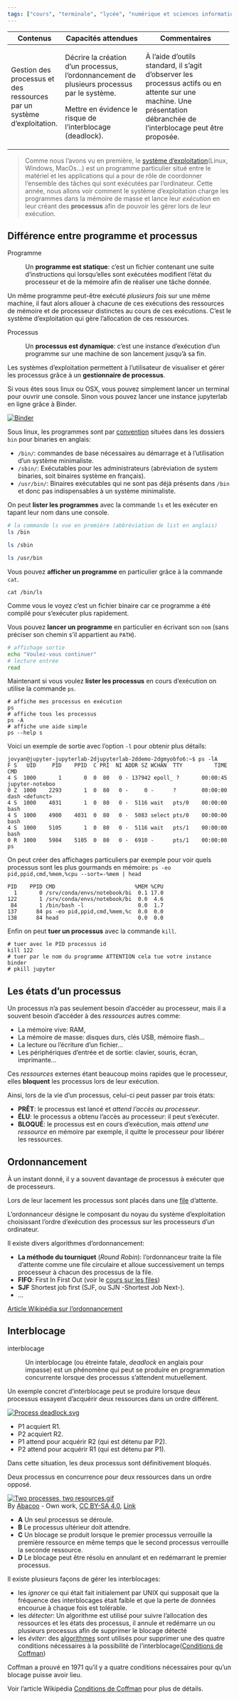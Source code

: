 ```yaml
---
tags: ["cours", "terminale", "lycée", "numérique et sciences informatiques", "nsi"]
---
```


::: programme

+------------------------+-------------------------------------+----------------------------------------+
| Contenus               | Capacités attendues                 | Commentaires                           |
+========================+=====================================+========================================+
| Gestion des processus  | Décrire la création d’un            | À l’aide d’outils standard, il s’agit  |
| et des ressources par  | processus, l’ordonnancement de      | d’observer les processus actifs ou     |
| un système             | plusieurs processus par le          | en attente sur une machine.            |
| d’exploitation.        | système.                            | Une présentation débranchée de         |
|                        |                                     | l’interblocage peut être proposée.     |
|                        | Mettre en évidence le risque de     |                                        |
|                        | l’interblocage (deadlock).          |                                        |
|                        |                                     |                                        |
+------------------------+-------------------------------------+----------------------------------------+

:::

> Comme nous l'avons vu en première, le [système
> d'exploitation](/1g/nsi/6-architectures-materielles-et-systemes-dexploitation/3-systemes-dexploitation/)(Linux,
> Windows, MacOs...) est un programme particulier situé  entre le matériel et les applications qui
> a pour de rôle de coordonner l'ensemble des tâches qui sont exécutées par l'ordinateur. Cette
> année, nous allons voir comment le système d'exploitation charge les programmes dans la mémoire
> de masse et lance leur _exécution_ en leur créant des **processus** afin de pouvoir les gérer
> lors de leur exécution.


## Différence entre programme et processus

Programme

:   Un **programme est statique**: c'est un fichier contenant une suite d'instructions qui lorsqu'elles
    sont exécutées modifient l'état du processeur et de la mémoire afin de réaliser une tâche donnée.

Un même programme peut-être exécuté _plusieurs fois_ sur une même machine, il faut alors allouer à
chacune de ces exécutions des ressources de mémoire et de processeur distinctes au cours de ces exécutions. C'est le système d'exploitation qui gère l'allocation de ces ressources.

Processus

:   Un **processus est dynamique**: c'est une instance d'exécution d'un programme sur une machine de son lancement jusqu'à sa fin.

Les systèmes d'exploitation permettent à l'utilisateur de visualiser et gérer les processus grâce à un **gestionnaire de processus**.

::: {.appli titre="Programmes et processus sous linux"}

<!-- TODO personnaliser image docker de binder -->

Si vous êtes sous linux ou OSX, vous pouvez simplement lancer un terminal pour ouvrir une console.
Sinon vous pouvez lancer une instance jupyterlab en ligne grâce à Binder.

[![Binder](http://mybinder.org/badge_logo.svg)](https://mybinder.org/v2/gh/binder-examples/jupyterlab/master?urlpath=lab/tree/index.ipynb)

Sous linux, les programmes sont par
[convention](https://fr.wikipedia.org/wiki/Filesystem_Hierarchy_Standard) situées dans les dossiers
`bin` pour binaries en anglais:

- `/bin/`: commandes de base nécessaires au démarrage et à l'utilisation d'un système minimaliste.
- `/sbin/`: Exécutables pour les administrateurs (abréviation de system binaries, soit binaires
  système en français).
- `/usr/bin/`: Binaires exécutables qui ne sont pas déjà présents dans `/bin` et donc pas
  indispensables à un système minimaliste. 

On peut **lister les programmes** avec la commande `ls` et les exécuter en tapant leur nom dans une
console.

```bash
# la commande ls vue en première (abbréviation de list en anglais)
ls /bin

ls /sbin

ls /usr/bin
```

Vous pouvez **afficher un programme** en particulier grâce à la commande `cat`.

`cat /bin/ls`

Comme vous le voyez c'est un fichier binaire car ce programme a été compilé pour s'exécuter plus
rapidement.

Vous pouvez **lancer un programme** en particulier en écrivant son `nom` (sans préciser son chemin
s'il appartient au `PATH`).

```bash
# affichage sortie
echo "Voulez-vous continuer"
# lecture entrée
read 
```

Maintenant si vous voulez **lister les processus** en cours d'exécution on utilise la commande `ps`.

```shell
# affiche mes processus en exécution
ps
# affiche tous les processus
ps -A
# affiche une aide simple
ps --help s
```

Voici un exemple de sortie avec l'option `-l` pour obtenir plus détails:

```
jovyan@jupyter-jupyterlab-2djupyterlab-2ddemo-2dgmyobfo6:~$ ps -lA
F S   UID     PID    PPID  C PRI  NI ADDR SZ WCHAN  TTY          TIME CMD
4 S  1000       1       0  0  80   0 - 137942 epoll_ ?       00:00:45 jupyter-noteboo
0 Z  1000    2293       1  0  80   0 -     0 -      ?        00:00:00 dash <defunct>
4 S  1000    4031       1  0  80   0 -  5116 wait   pts/0    00:00:00 bash
4 S  1000    4900    4031  0  80   0 -  5083 select pts/0    00:00:00 bash
4 S  1000    5105       1  0  80   0 -  5116 wait   pts/1    00:00:00 bash
0 R  1000    5984    5105  0  80   0 -  6910 -      pts/1    00:00:00 ps
```

On peut créer des affichages particuliers par exemple pour voir quels processus sont les plus gourmands en mémoire: `ps -eo pid,ppid,cmd,%mem,%cpu --sort=-%mem | head`

```
PID    PPID CMD                         %MEM %CPU
  1       0 /srv/conda/envs/notebook/bi  0.1 17.0
122       1 /srv/conda/envs/notebook/bi  0.0  4.6
 84       1 /bin/bash -l                 0.0  1.7
137      84 ps -eo pid,ppid,cmd,%mem,%c  0.0  0.0
138      84 head                         0.0  0.0
```


Enfin on peut **tuer un processus** avec la commande `kill`.

```
# tuer avec le PID processus id
kill 122
# tuer par le nom du programme ATTENTION cela tue votre instance binder
# pkill jupyter 
```

:::

## Les états d'un processus

Un processus n'a pas seulement besoin d'accéder au processeur, mais il a souvent besoin d'accéder à
des _ressources_ autres comme:

- La mémoire vive: RAM,
- La mémoire de masse: disques durs, clés USB, mémoire flash...
- La lecture ou l'écriture d'un fichier...
- Les périphériques d'entrée et de sortie: clavier, souris, écran, imprimante...

Ces _ressources_ externes étant beaucoup moins rapides que le processeur, elles **bloquent** les
processus lors de leur exécution.

Ainsi, lors de la vie d'un processus, celui-ci peut passer par trois états:

- **PRÊT**: le processus est lancé et _attend l'accès au processeur_.
- **ÉLU**: le processus a obtenu l'accès au processeur: il peut s'exécuter. 
- **BLOQUÉ**: le processus est en cours d'exécution, mais _attend une ressource_ en mémoire par
  exemple, il quitte le processeur pour libérer les ressources.

<wc-wikimage class="half center" title="Diagrammedétatdunprocessus_1.png" caption="Les trois états d'un processus, et le passage d'un état à un autre."></wc-wikimage>

## Ordonnancement

À un instant donné, il y a souvent davantage de processus à exécuter que de processeurs.

Lors de leur lacement les processus sont placés dans une
[file](/tg/nsi/1-structures-de-donnees/3-structures-lineaires-piles-files) d'attente.

L’ordonnanceur désigne le composant du noyau du système d'exploitation choisissant l'ordre d'exécution des processus sur les processeurs d'un ordinateur.

Il existe divers algorithmes d'ordonnancement:

- **La méthode du tourniquet** (_Round Robin_): l'ordonnanceur traite la file d'attente comme une file circulaire et alloue successivement un temps processeur à chacun des processus de la file.
- **FIFO**: First In First Out (voir le [cours sur les
  files](/tg/nsi/1-structures-de-donnees/3-structures-lineaires-piles-files))
- **SJF** Shortest job first (SJF, ou SJN -Shortest Job Next-).
- ...

[Article Wikipédia sur l'ordonnancement](https://fr.wikipedia.org/wiki/Ordonnancement_dans_les_systèmes_d'exploitation){.cite-source}

## Interblocage

interblocage

: Un interblocage (ou étreinte fatale, _deadlock_ en anglais pour impasse) est un phénomène qui peut se produire
en programmation concurrente lorsque des processus s'attendent mutuellement.

::: example

Un exemple concret d'interblocage peut se produire lorsque deux processus essayent d'acquérir deux ressources dans un ordre différent. 

<a href="https://commons.wikimedia.org/wiki/File:Process_deadlock.svg#/media/File:Process_deadlock.svg">
<img src="https://upload.wikimedia.org/wikipedia/commons/thumb/2/28/Process_deadlock.svg/1200px-Process_deadlock.svg.png" alt="Process deadlock.svg"></a>



- P1 acquiert R1.
- P2 acquiert R2.
- P1 attend pour acquérir R2 (qui est détenu par P2).
- P2 attend pour acquérir R1 (qui est détenu par P1).

Dans cette situation, les deux processus sont définitivement bloqués.

::: 

::: example

Deux processus en concurrence pour deux ressources dans un ordre opposé.

<p><a href="https://commons.wikimedia.org/wiki/File:Two_processes,_two_resources.gif#/media/File:Two_processes,_two_resources.gif"><img src="https://upload.wikimedia.org/wikipedia/commons/d/df/Two_processes%2C_two_resources.gif" alt="Two processes, two resources.gif"></a><br>By <a href="//commons.wikimedia.org/w/index.php?title=User:Abacoo&amp;amp;action=edit&amp;amp;redlink=1" class="new" title="User:Abacoo (page does not exist)">Abacoo</a> - <span class="int-own-work" lang="en">Own work</span>, <a href="https://creativecommons.org/licenses/by-sa/4.0" title="Creative Commons Attribution-Share Alike 4.0">CC BY-SA 4.0</a>, <a href="https://commons.wikimedia.org/w/index.php?curid=47971211">Link</a></p>


- **A** Un seul processus se déroule.
- **B** Le processus ultérieur doit attendre.
- **C** Un blocage se produit lorsque le premier processus verrouille la première ressource en même temps que le second processus verrouille la seconde ressource.
- **D** Le blocage peut être résolu en annulant et en redémarrant le premier processus.

:::

Il existe plusieurs façons de gérer les interblocages:

- les _ignorer_ ce qui était fait initialement par UNIX qui supposait que la fréquence des
  interblocages était faible et que la perte de données encourue à chaque fois est tolérable.
- les _détecter_: Un algorithme est utilisé pour suivre l'allocation des ressources et les états
  des processus, il annule et redémarre un ou plusieurs processus afin de supprimer le blocage
  détecté
- les _éviter_: des [algorithmes](https://en.wikipedia.org/wiki/Deadlock_prevention_algorithms)
  sont utilisés pour supprimer une des quatre conditions nécessaires à la possibilité de
  l'interblocage([Conditions de
  Coffman](https://fr.wikipedia.org/wiki/Interblocage#Conditions_n%C3%A9cessaires))

::: {.plus titre="Conditions de Coffman"}

Coffman a prouvé en 1971 qu'il y a quatre conditions nécessaires pour qu'un blocage puisse avoir lieu.


Voir l'article Wikipédia [Conditions de
  Coffman](https://fr.wikipedia.org/wiki/Interblocage#Conditions_n%C3%A9cessaires) pour plus de détails.

:::